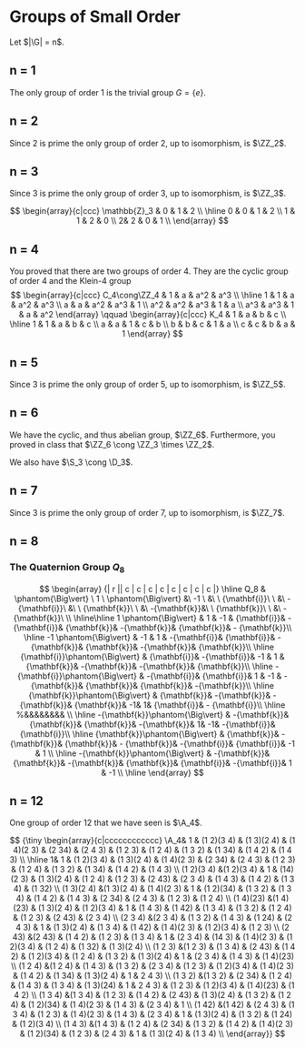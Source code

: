 # Groups of Small Order

Let $|\G| = n$.

## n = 1

The only group of order 1 is the trivial group $G = \{ e \}$.

## n = 2

Since 2 is prime the only group of order 2, up to isomorphism, is $\ZZ_2$.

## n = 3

Since 3 is prime the only group of order 3, up to isomorphism, is $\ZZ_3$.

$$
\begin{array}{c|ccc}
\mathbb{Z}_3  & 0 & 1 & 2  \\
\hline
0 & 0 & 1 & 2 \\
1 & 1 & 2 & 0 \\
2& 2 & 0 & 1  \\
\end{array}
$$

## n = 4

You proved that there are two groups of order 4. They are the cyclic group of order 4 and the Klein-4 group
$$
\begin{array}{c|ccc}
C_4\cong\ZZ_4 & 1 & a & a^2 & a^3 \\
\hline
1 & 1 & a & a^2 & a^3 \\
a & a & a^2 & a^3 & 1 \\
a^2 & a^2 & a^3 & 1 & a  \\
a^3 & a^3 & 1 & a & a^2
\end{array} \qquad
\begin{array}{c|ccc}
K_4 & 1 & a & b & c \\
\hline
1 & 1 & a & b & c \\
a & a & 1 & c & b \\
b & b & c & 1 & a  \\
c & c & b & a & 1
\end{array}
$$

## n = 5

Since 3 is prime the only group of order 5, up to isomorphism, is $\ZZ_5$.

## n = 6

We have the cyclic, and thus abelian group, $\ZZ_6$. Furthermore, you proved in class that $\ZZ_6 \cong \ZZ_3 \times \ZZ_2$. 

We also have $\S_3 \cong \D_3$. 


## n = 7

Since 3 is prime the only group of order 7, up to isomorphism, is $\ZZ_7$.

## n = 8

\newcommand{\i}{{\mathbf{i}}}
\newcommand{\j}{{\mathbf{k}}}
\newcommand{\k}{{\mathbf{k}}}

### The Quaternion Group $Q_8$

$$
\begin{array} {| r || c | c | c | c | c | c | c | c |} \hline
Q_8 & \phantom{\Big\vert} \  1  \  \phantom{\Big\vert} 
&\  -1 \  &\ \    \i  \  \  &\   -\i \  &\ \    \j \  \  &\  -\j &\  \   \k\  \   &\   -\k\    \\ \hline\hline
 1  \phantom{\Big\vert}  
& 1 & -1 & \i & - \i & \j & -\j & \k & - \k  \\ \hline
-1 \phantom{\Big\vert} 
& -1 & 1 & -\i &  \i & -\j & \j & -\k &  \k  \\ \hline
\i  \phantom{\Big\vert}
& \i & -\i & -1 & 1 & \k & -\k & -\j & \j  \\ \hline
-\i  \phantom{\Big\vert}
& -\i & \i & 1 & -1 & -\k & \k & \j & -\j  \\ \hline
\j  \phantom{\Big\vert}
& \j & -\j & -\k & \k & -1& 1& \i & - \i  \\ \hline
%&&&&&&&& \\ \hline
-\j  \phantom{\Big\vert}
& -\j & \j & \k & -\k & 1& -1& -\i & \i  \\ \hline
\k  \phantom{\Big\vert}
& \k & -\k & \j& - \j & -\i& \i & -1 & 1 \\ \hline
-\k  \phantom{\Big\vert}
& -\k & \k & -\j& \j & \i& -\i & 1 & -1 \\ \hline
\end{array}
$$

## n = 12

One group of order 12 that we have seen is $\A_4$.


$$
{\tiny
\begin{array}{c|cccccccccccc}
\A_4& 1   & (1 2)(3 4) & (1 3)(2 4) & (1 4)(2 3) & (2 34) & (2 4 3) & (1 2 3) & (1 2 4) & (1 3 2) & (1 34) & (1 4 2) & (1 4 3) \\ \hline
1& 1  & (1 2)(3 4) & (1 3)(2 4) & (1 4)(2 3) & (2 34) & (2 4 3) & (1 2 3) & (1 2 4) & (1 3 2) & (1 34) & (1 4 2) & (1 4 3) \\
(1 2)(3 4) &(1 2)(3 4) &  1   & (14)(2 3) & (1 3)(2 4) & (1 2 4) & (1 2 3) & (2 43) & (2 3 4) & (1 4 3) & (1 4 2) & (1 3 4) & (1 32) \\
(1 3)(2 4) &(1 3)(2 4) & (1 4)(2 3) &  1   & (1 2)(34) & (1 3 2) & (1 3 4) & (1 4 2) & (1 4 3) & (2 34) & (2 4 3) & (1 2 3) & (1 2 4) \\
(1 4)(23) &(1 4)(23) & (1 3)(2 4) & (1 2)(3 4) &  1   & (1 4 3) & (1 42) & (1 3 4) & (1 3 2) & (1 2 4) & (1 2 3) & (2 43) & (2 3 4) \\
(2 3 4) &(2 3 4) & (1 3 2) & (1 4 3) & (1 24) & (2 4 3) &  1   & (1 3)(2 4) & (1 3 4) & (1 42) & (1 4)(2 3) & (1 2)(3 4) & (1 2 3) \\
(2 43) &(2 43) & (1 4 2) & (1 2 3) & (1 3 4) &  1   & (2 3 4) & (14 3) & (1 4)(2 3) & (1 2)(3 4) & (1 2 4) & (1 32) & (1 3)(2 4) \\
(1 2 3) &(1 2 3) & (1 3 4) & (2 43) & (1 4 2) & (1 2)(3 4) & (1 2 4) & (1 3 2) & (1 3)(2 4) &  1   & (2 3 4) & (1 4 3) & (1 4)(23) \\
(1 2 4) &(1 2 4) & (1 4 3) & (1 3 2) & (2 3 4) & (1 2 3) & (1 2)(3 4) & (1 4)(2 3) & (1 4 2) & (1 34) & (1 3)(2 4) &  1   & 2 4 3) \\
(1 3 2) &(1 3 2) & (2 34) & (1 2 4) & (1 4 3) & (1 3 4) & (1 3)(24) &  1   & 2 4 3) & (1 2 3) & (1 2)(3 4) & (1 4)(23) & (1 4 2) \\
(1 3 4) &(1 3 4) & (1 2 3) & (1 4 2) & (2 43) & (1 3)(2 4) & (1 3 2) & (1 2 4) & (1 2)(34) & (1 4)(2 3) & (1 4 3) & (2 3 4) &  1   \\ 
(1 42) &(1 42) & (2 4 3) & (1 3 4) & (1 2 3) & (1 4)(2 3) & (1 4 3) & (2 3 4) &  1   & (1 3)(2 4) & (1 3 2) & (1 24) & (1 2)(3 4) \\
(1 4 3) &(1 4 3) & (1 2 4) & (2 34) & (1 3 2) & (1 4 2) & (1 4)(2 3) & (1 2)(34) & (1 2 3) & (2 4 3) &  1   & (1 3)(2 4) & (1 3 4) \\
\end{array}}
$$




